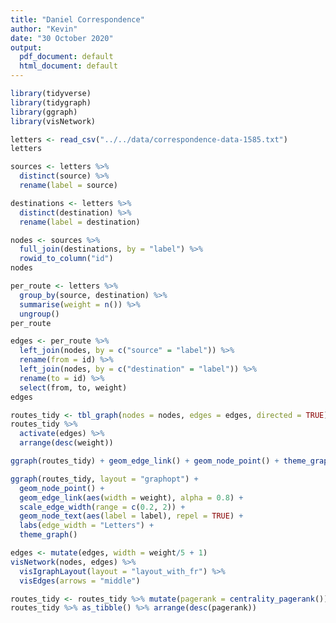 ---
title: "Daniel Correspondence"
author: "Kevin"
date: "30 October 2020"
output:
  pdf_document: default
  html_document: default
---

```{r echo=FALSE}
library(tidyverse)
library(tidygraph)
library(ggraph)
library(visNetwork)
```

```{r}
letters <- read_csv("../../data/correspondence-data-1585.txt")
letters
```

```{r}
sources <- letters %>%
  distinct(source) %>%
  rename(label = source)

destinations <- letters %>%
  distinct(destination) %>%
  rename(label = destination)

nodes <- sources %>% 
  full_join(destinations, by = "label") %>% 
  rowid_to_column("id")
nodes
```

```{r}
per_route <- letters %>%  
  group_by(source, destination) %>%
  summarise(weight = n()) %>% 
  ungroup()
per_route
```

```{r}
edges <- per_route %>% 
  left_join(nodes, by = c("source" = "label")) %>% 
  rename(from = id) %>% 
  left_join(nodes, by = c("destination" = "label")) %>% 
  rename(to = id) %>%
  select(from, to, weight)
edges
```

```{r}
routes_tidy <- tbl_graph(nodes = nodes, edges = edges, directed = TRUE)
routes_tidy %>% 
  activate(edges) %>% 
  arrange(desc(weight))
```

```{r}
ggraph(routes_tidy) + geom_edge_link() + geom_node_point() + theme_graph()
```

```{r}
ggraph(routes_tidy, layout = "graphopt") + 
  geom_node_point() +
  geom_edge_link(aes(width = weight), alpha = 0.8) + 
  scale_edge_width(range = c(0.2, 2)) +
  geom_node_text(aes(label = label), repel = TRUE) +
  labs(edge_width = "Letters") +
  theme_graph()
```

```{r}
edges <- mutate(edges, width = weight/5 + 1)
visNetwork(nodes, edges) %>% 
  visIgraphLayout(layout = "layout_with_fr") %>% 
  visEdges(arrows = "middle")
```

```{r}
routes_tidy <- routes_tidy %>% mutate(pagerank = centrality_pagerank())
routes_tidy %>% as_tibble() %>% arrange(desc(pagerank)) 
```